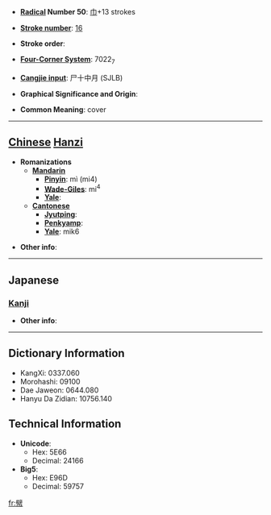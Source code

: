 * '''[[Wiktionary:Chinese radical index| Radical]] Number 50''': [[Wiktionary:Chinese radical index 巾|巾]]+13 strokes

* '''[[Wiktionary:Chinese total strokes index|Stroke number]]''': [[Wiktionary:Chinese total strokes index 16|16]]

* '''Stroke order''': 

* '''[[Wiktionary:Chinese four corner index|Four-Corner System]]''': 7022<sub>7</sub>

* '''[[Wiktionary:Chinese Cangjie index|Cangjie input]]''': 尸十中月 (SJLB)

* '''Graphical Significance and Origin''': 

* '''Common Meaning''': cover

----

== [[Chinese]] [[Hanzi]] ==

* '''Romanizations'''
** '''[[Mandarin]]'''
*** '''[[Pinyin]]''': mì (mi4)
*** '''[[Wade-Giles]]''': mi<sup>4</sup>
*** '''[[Yale]]''': 
** '''[[Cantonese]]'''
*** '''[[Jyutping]]''':
*** '''[[Penkyamp]]''': 
*** '''[[Yale]]''': mik6

* '''Other info''': 

----

==Japanese==
===[[Kanji]]===
{{kanji|on readings=[[べき]] (beki), [[けき]] (keki), [[きゃく]] (kyaku)
|kun readings=[[うるしぬりのぬの]] (urushinurinonuno)
}}

* '''Other info''':  

----

== Dictionary Information ==

* KangXi: 0337.060
* Morohashi: 09100
* Dae Jaweon: 0644.080
* Hanyu Da Zidian: 10756.140

== Technical Information ==

* '''Unicode''':
** Hex: 5E66
** Decimal: 24166
* '''Big5''':
** Hex: E96D
** Decimal: 59757

[[fr:幦]]